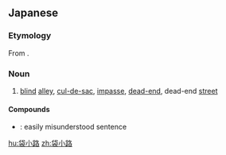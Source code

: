 ==Japanese==
{{ja-kanjitab|袋|小|路}}

===Etymology===
From {{compound|ja|袋|小路|tr1=fukuro|tr2=kōji|t1=bag, sack|t2=lane}}.

===Noun===
{{ja-noun|ふくろこうじ}}

# [[blind]] [[alley]], [[cul-de-sac]], [[impasse]], [[dead-end]], dead-end [[street]]

====Compounds====
* {{ja-r|袋小路文|ふくろこうじぶん}}: easily misunderstood sentence

[[hu:袋小路]]
[[zh:袋小路]]